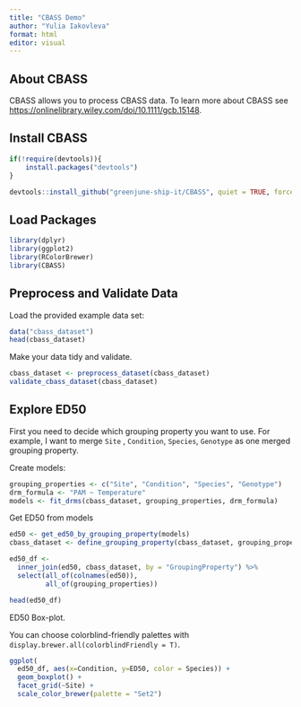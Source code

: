 ```yaml
---
title: "CBASS Demo"
author: "Yulia Iakovleva"
format: html
editor: visual
---
```


## About CBASS

CBASS allows you to process CBASS data. To learn more about CBASS see <https://onlinelibrary.wiley.com/doi/10.1111/gcb.15148>.

## Install CBASS

```r
if(!require(devtools)){
    install.packages("devtools")
}

devtools::install_github("greenjune-ship-it/CBASS", quiet = TRUE, force = TRUE)
```

## Load Packages

```r
library(dplyr)
library(ggplot2)
library(RColorBrewer)
library(CBASS)
```

## Preprocess and Validate Data

Load the provided example data set:

```r
data("cbass_dataset")
head(cbass_dataset)
```

Make your data tidy and validate.

```r
cbass_dataset <- preprocess_dataset(cbass_dataset)
validate_cbass_dataset(cbass_dataset)
```

## Explore ED50

First you need to decide which grouping property you want to use. For example, I want to merge `Site` , `Condition`, `Species`, `Genotype` as one merged grouping property.

Create models:

```r
grouping_properties <- c("Site", "Condition", "Species", "Genotype")
drm_formula <- "PAM ~ Temperature"
models <- fit_drms(cbass_dataset, grouping_properties, drm_formula)
```

Get ED50 from models

```r
ed50 <- get_ed50_by_grouping_property(models)
cbass_dataset <- define_grouping_property(cbass_dataset, grouping_properties)

ed50_df <- 
  inner_join(ed50, cbass_dataset, by = "GroupingProperty") %>%
  select(all_of(colnames(ed50)),
         all_of(grouping_properties))

head(ed50_df)
```

ED50 Box-plot.

You can choose colorblind-friendly palettes with `display.brewer.all(colorblindFriendly = T)`.

```r
ggplot(
  ed50_df, aes(x=Condition, y=ED50, color = Species)) +
  geom_boxplot() + 
  facet_grid(~Site) +
  scale_color_brewer(palette = "Set2")
```
